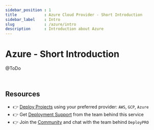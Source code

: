 ```yaml
---
sidebar_position : 1
title            : Azure Cloud Provider - Short Introduction 
sidebar_label    : Intro
slug             : /azure/intro
description      : Introduction about Azure
---
```


# Azure - Short Introduction

@ToDo

<br />

## Resources

- 👉 [Deploy Projects](https://deploypro.dev/) using your preferred provider: `AWS`, `GCP`, `Azure`
- 👉 Get [Deployment Support](https://deploypro.dev/support/) from the team behind this service
- 👉 Join the [Community](https://discord.gg/qQhjQZhnur) and chat with the team behind `DeployPRO`
